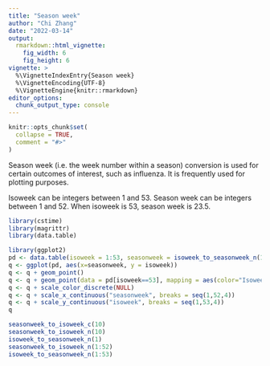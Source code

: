 ```yaml
---
title: "Season week"
author: "Chi Zhang"
date: "2022-03-14"
output:
  rmarkdown::html_vignette:
    fig_width: 6
    fig_height: 6
vignette: >
  %\VignetteIndexEntry{Season week}
  %\VignetteEncoding{UTF-8}
  %\VignetteEngine{knitr::rmarkdown}
editor_options: 
  chunk_output_type: console
---
```


```r
knitr::opts_chunk$set(
  collapse = TRUE,
  comment = "#>"
)
```

Season week (i.e. the week number within a season) conversion is used for certain outcomes of interest, such as influenza. It is frequently used for plotting purposes.

Isoweek can be integers between 1 and 53. Season week can be integers between 1 and 52. When isoweek is 53, season week is 23.5.

```r
library(cstime)
library(magrittr)
library(data.table)
```

```r
library(ggplot2)
pd <- data.table(isoweek = 1:53, seasonweek = isoweek_to_seasonweek_n(1:53))
q <- ggplot(pd, aes(x=seasonweek, y = isoweek))
q <- q + geom_point()
q <- q + geom_point(data = pd[isoweek==53], mapping = aes(color="Isoweek==53"))
q <- q + scale_color_discrete(NULL)
q <- q + scale_x_continuous("seasonweek", breaks = seq(1,52,4))
q <- q + scale_y_continuous("isoweek", breaks = seq(1,53,4))
q
```

```r
seasonweek_to_isoweek_c(10)
seasonweek_to_isoweek_n(10)
isoweek_to_seasonweek_n(1)
seasonweek_to_isoweek_n(1:52)
isoweek_to_seasonweek_n(1:53)
```


